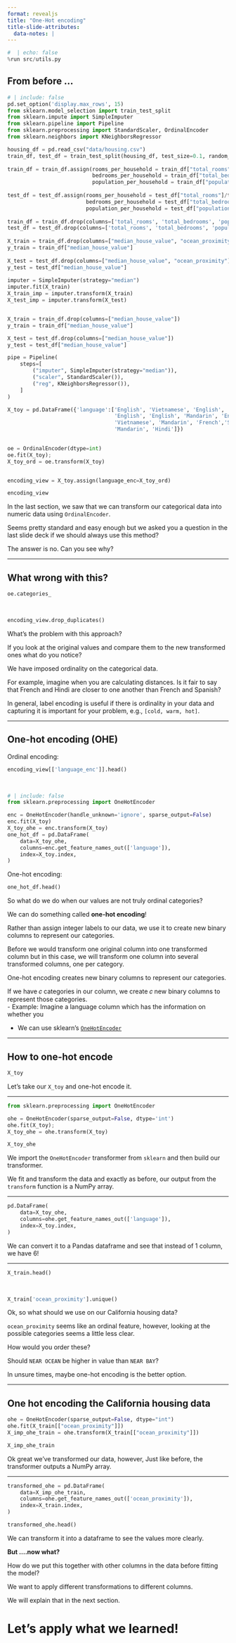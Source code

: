 ```yaml
---
format: revealjs
title: "One-Hot encoding"
title-slide-attributes:
  data-notes: |
---
```


```python
#  | echo: false
%run src/utils.py
```

## From before ...

```python
# | include: false
pd.set_option('display.max_rows', 15)
from sklearn.model_selection import train_test_split
from sklearn.impute import SimpleImputer
from sklearn.pipeline import Pipeline
from sklearn.preprocessing import StandardScaler, OrdinalEncoder
from sklearn.neighbors import KNeighborsRegressor

housing_df = pd.read_csv("data/housing.csv")
train_df, test_df = train_test_split(housing_df, test_size=0.1, random_state=123)
 
train_df = train_df.assign(rooms_per_household = train_df["total_rooms"]/train_df["households"],
                           bedrooms_per_household = train_df["total_bedrooms"]/train_df["households"],
                           population_per_household = train_df["population"]/train_df["households"])
                        
test_df = test_df.assign(rooms_per_household = test_df["total_rooms"]/test_df["households"],
                         bedrooms_per_household = test_df["total_bedrooms"]/test_df["households"],
                         population_per_household = test_df["population"]/test_df["households"])
                         
train_df = train_df.drop(columns=['total_rooms', 'total_bedrooms', 'population'])  
test_df = test_df.drop(columns=['total_rooms', 'total_bedrooms', 'population']) 
 
X_train = train_df.drop(columns=["median_house_value", "ocean_proximity"])
y_train = train_df["median_house_value"]
 
X_test = test_df.drop(columns=["median_house_value", "ocean_proximity"])
y_test = test_df["median_house_value"]
 
imputer = SimpleImputer(strategy="median")
imputer.fit(X_train)
X_train_imp = imputer.transform(X_train)
X_test_imp = imputer.transform(X_test)


X_train = train_df.drop(columns=["median_house_value"])
y_train = train_df["median_house_value"]

X_test = test_df.drop(columns=["median_house_value"])
y_test = test_df["median_house_value"]

pipe = Pipeline(
    steps=[
        ("imputer", SimpleImputer(strategy="median")),
        ("scaler", StandardScaler()),
        ("reg", KNeighborsRegressor()),
    ]
)

X_toy = pd.DataFrame({'language':['English', 'Vietnamese', 'English', 'Mandarin', 
                                  'English', 'English', 'Mandarin', 'English', 
                                  'Vietnamese', 'Mandarin', 'French','Spanish', 
                                  'Mandarin', 'Hindi']})
                                  

oe = OrdinalEncoder(dtype=int)
oe.fit(X_toy);
X_toy_ord = oe.transform(X_toy)


encoding_view = X_toy.assign(language_enc=X_toy_ord)
```

```python
encoding_view
```


:::{.notes} 
In the last section, we saw that we can transform our categorical data into numeric data using `OrdinalEncoder`.

Seems pretty standard and easy enough but we asked you a question in the last slide deck if we should always use this method?

The answer is no. Can you see why? 
:::

---

## What wrong with this?

```python
oe.categories_
```

<br>

```python
encoding_view.drop_duplicates()
```


:::{.notes} 
What's the problem with this approach? 

If you look at the original values and compare them to the new transformed ones what do you notice?

We have imposed ordinality on the categorical data.

For example, imagine when you are calculating distances. Is it fair to say that French and Hindi are closer to one another than French and Spanish? 

In general, label encoding is useful if there is ordinality in your data and capturing it is important for your problem, e.g., `[cold, warm, hot]`. 
:::

---

## One-hot encoding (OHE)


Ordinal encoding: 

```python
encoding_view[['language_enc']].head()
```

<br>

```python
# | include: false
from sklearn.preprocessing import OneHotEncoder

enc = OneHotEncoder(handle_unknown='ignore', sparse_output=False)
enc.fit(X_toy)
X_toy_ohe = enc.transform(X_toy)
one_hot_df = pd.DataFrame(
    data=X_toy_ohe,
    columns=enc.get_feature_names_out(['language']),
    index=X_toy.index,
)
```

One-hot encoding: 

```python
one_hot_df.head()
```

:::{.notes} 
So what do we do when our values are not truly ordinal categories? 

We can do something called **one-hot encoding**!

Rather than assign integer labels to our data, we use it to create new binary columns to represent our categories.

Before we would transform one original column into one transformed column but in this case, we will transform one column into several transformed columns, one per category.

One-hot encoding creates new binary columns to represent our categories.

If we have 𝑐 categories in our column, we create 𝑐 new binary columns to represent those categories.    
- Example: Imagine a language column which has the information on whether you 

- We can use sklearn's <a href="https://scikit-learn.org/stable/modules/generated/sklearn.preprocessing.OneHotEncoder.html" target="_blank">`OneHotEncoder`</a>
:::

---

## How to one-hot encode

```python
X_toy
```

:::{.notes}
Let's take our `X_toy` and one-hot encode it.
:::

---


```python
from sklearn.preprocessing import OneHotEncoder

ohe = OneHotEncoder(sparse_output=False, dtype='int')
ohe.fit(X_toy);
X_toy_ohe = ohe.transform(X_toy)

X_toy_ohe
```



:::{.notes} 
We import the `OneHotEncoder` transformer from `sklearn` and then build our transformer. 

We fit and transform the data and exactly as before, our output from the `transform` function is a NumPy array.
:::

---


```python
pd.DataFrame(
    data=X_toy_ohe,
    columns=ohe.get_feature_names_out(['language']),
    index=X_toy.index,
)
```

:::{.notes} 
We can convert it to a Pandas dataframe and see that instead of 1 column, we have 6!
:::

---

```python
X_train.head()
```

<br>

```python
X_train['ocean_proximity'].unique()
```


:::{.notes} 
Ok, so what should we use on our California housing data? 

`ocean_proximity` seems like an ordinal feature, however, looking at the possible categories seems a little less clear. 

How would you order these? 

Should `NEAR OCEAN` be higher in value than `NEAR BAY`? 

In unsure times, maybe one-hot encoding is the better option. 
:::

---

## One hot encoding the California housing data

```python
ohe = OneHotEncoder(sparse_output=False, dtype="int")
ohe.fit(X_train[["ocean_proximity"]])
X_imp_ohe_train = ohe.transform(X_train[["ocean_proximity"]])

X_imp_ohe_train
```


:::{.notes} 
Ok great we've transformed our data, however, Just like before, the transformer outputs a NumPy array. 
:::

-----

```python
transformed_ohe = pd.DataFrame(
    data=X_imp_ohe_train,
    columns=ohe.get_feature_names_out(['ocean_proximity']),
    index=X_train.index,
)

transformed_ohe.head()
```

:::{.notes} 

We can transform it into a dataframe to see the values more clearly.

**But ....now what?**

How do we put this together with other columns in the data before fitting the model? 

We want to apply different transformations to different columns.  

We will explain that in the next section. 
:::


# Let’s apply what we learned!
